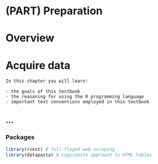 # (PART) Preparation {-}

# Overview {-#preparation-overview}

# Acquire data

```block
In this chapter you will learn:

- the goals of this textbook
- the reasoning for using the R programming language
- important text conventions employed in this textbook
```

## ...


### Packages {#acquire-data-packages}

```r
library(rvest) # full-fleged web scraping
library(datapasta) # copy/paste approach to HTML tables
```

